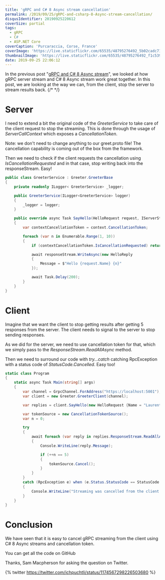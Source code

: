 ```yaml
---
title: 'gRPC and C# 8 Async stream cancellation'
permalink: /2019/09/25/gRPC-and-csharp-8-Async-stream-cancellation/
disqusIdentifier: 20190925220612
coverSize: partial
tags:
  - gRPC
  - C#
  - ASP.NET Core
coverCaption: 'Purcaraccia, Corse, France'
coverImage: 'https://live.staticflickr.com/65535/48795276492_5b02cadc71_h.jpg'
thumbnailImage: 'https://live.staticflickr.com/65535/48795276492_f1c5396f9c_q.jpg'
date: 2019-09-25 22:06:12
---
```

In the previous post "[gRPC and C# 8 Async stream](https://laurentkempe.com/2019/09/18/gRPC-and-csharp-8-Async-stream/)", we looked at how gRPC server stream and C# 8 Async stream work great together. In this post, we are looking at the way we can, from the client, stop the server to stream results back.
{/* <!-- more --> */}
# Server

I need to extend a bit the original code of the *GreeterService* to take care of the client request to stop the streaming. This is done through the usage of *ServerCallContext* which exposes a *CancellationToken*.

<?! alert info ?>
Note: we don't need to change anything to our greet.proto file! The cancellation capability is coming out of the box from the framework.
<?!/ alert ?>

Then we need to check if the client requests the cancellation using *IsCancellationRequested* and in that case, stop writing back into the responseStream. Easy!

```csharp {data-file=GreeterService.cs}
public class GreeterService : Greeter.GreeterBase
{
    private readonly ILogger< GreeterService> _logger;

    public GreeterService(ILogger<GreeterService> logger)
    {
        _logger = logger;
    }

    public override async Task SayHello(HelloRequest request, IServerStreamWriter<HelloReply> responseStream, ServerCallContext context)
    {
        var contextCancellationToken = context.CancellationToken;

        foreach (var n in Enumerable.Range(1, 10))
        {
            if (contextCancellationToken.IsCancellationRequested) return;

            await responseStream.WriteAsync(new HelloReply
            {
                Message = $"Hello {request.Name} {n}"
            });

            await Task.Delay(200);
        }
    }
}
```

# Client

Imagine that we want the client to stop getting results after getting 5 responses from the server. The client needs to signal to the server to stop sending responses.

As we did for the server, we need to use cancellation token for that, which we simply pass to the *ResponseStream.ReadAllAsync* method.

Then we need to surround our code with *try...catch* catching RpcException with a status code of *StatusCode.Cancelled*. Easy too!

```csharp {data-file=Program.cs}
static class Program
{
    static async Task Main(string[] args)
    {
        var channel = GrpcChannel.ForAddress("https://localhost:5001");
        var client = new Greeter.GreeterClient(channel);

        var replies = client.SayHello(new HelloRequest {Name = "Laurent"});

        var tokenSource = new CancellationTokenSource();
        var n = 0;

        try
        {
            await foreach (var reply in replies.ResponseStream.ReadAllAsync(tokenSource.Token))
            {
                Console.WriteLine(reply.Message);

                if (++n == 5)
                {
                    tokenSource.Cancel();
                }
            }
        }
        catch (RpcException e) when (e.Status.StatusCode == StatusCode.Cancelled)
        {
            Console.WriteLine("Streaming was cancelled from the client!");
        }
    }
}
```

# Conclusion

We have seen that it is easy to cancel gRPC streaming from the client using C# 8 Async streams and cancellation token.

You can get all the code on GitHub
<?# githubCard user=laurentkempe repo=grpcAsyncStreamCancellation align=left /?>
Thanks, Sam Macpherson for asking the question on Twitter.

{% twitter https://twitter.com/ichpuchtli/status/1174567298226503680 %}
